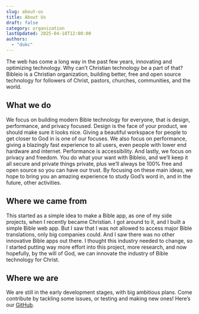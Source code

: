 ```yaml
---
slug: about-us
title: About Us
draft: false
category: organization
lastUpdated: 2025-04-18T12:00:00
authors:
  - "dukc"
---
```


The web has come a long way in the past few years, innovating and optimizing technology. Why can’t Christian technology be a part of that? Bibleio is a Christian organization, building better, free and open source technology for followers of Christ, pastors, churches, communities, and the world.

## What we do

We focus on building modern Bible technology for everyone, that is design, performance, and privacy focused. Design is the face of your product, we should make sure it looks nice. Giving a beautiful workspace for people to get closer to God in is one of our focuses. We also focus on performance, giving a blazingly fast experience to all users, even people with lower end hardware and internet. Performance is accessibility. And lastly, we focus on privacy and freedom. You do what your want with Bibleio, and we’ll keep it all secure and private things private, plus we’ll always be 100% free and open source so you can have our trust. By focusing on these main ideas, we hope to bring you an amazing experience to study God’s word in, and in the future, other activities.

## Where we came from

This started as a simple idea to make a Bible app, as one of my side projects, when I recently became Christian. I got around to it, and I built a simple Bible web app. But I saw that I was not allowed to access major Bible translations, only big companies could. And I saw there was no other innovative Bible apps out there. I thought this industry needed to change, so I started putting way more effort into this project, more research, and now hopefully, by the will of God, we can innovate the industry of Bible technology for Christ.

## Where we are

We are still in the early development stages, with big ambitious plans. Come contribute by tackling some issues, or testing and making new ones! Here’s our [GitHub](https://github.com/bibleio/bibleio).
